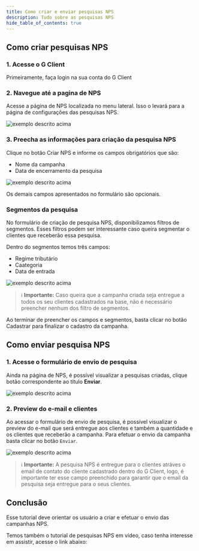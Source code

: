 ```yaml
---
title: Como criar e enviar pesquisas NPS
description: Tudo sobre as pesquisas NPS
hide_table_of_contents: true
---
```



## Como criar pesquisas NPS

### 1. Acesse o G Client

Primeiramente, faça login na sua conta do G Client

### 2. Navegue até a pagina de NPS

Acesse a página de NPS localizada no menu lateral. Isso o levará para a página de configurações das pesquisas NPS.

![exemplo descrito acima](../../static/img/nps/example-01.png)

### 3. Preecha as informações para criação da pesquisa NPS

Clique no botão <span class="text-blue-500 font-bold">Criar NPS</span> e informe os campos obrigatórios que são:

- Nome da campanha
- Data de encerramento da pesquisa

![exemplo descrito acima](../../static/img/nps/example-02.png)

Os demais campos apresentados no formulário são opcionais.

### Segmentos da pesquisa

No formulário de criação de pesquisa NPS, disponibilizamos filtros de segmentos. Esses filtros podem ser interessante caso queira segmentar o clientes que receberão essa pesquisa.

Dentro do segmentos temos três campos:

- Regime tributário
- Caategoria
- Data de entrada

![exemplo descrito acima](../../static/img/nps/example-03.png)

> ℹ️ **Importante:** Caso queira que a campanha criada seja entregue a todos os seu clientes cadastrados na base, não é necessário preencher nenhum dos filtro de segmentos.

Ao terminar de preencher os campos e segmentos, basta clicar no botão <span class="text-blue-500 font-bold">Cadastrar</span> para finalizar o cadastro da campanha.

## Como enviar pesquisa NPS

### 1. Acesse o formulário de envio de pesquisa

Ainda na página de NPS, é possível visualizar a pesquisas criadas, clique botão correspondente ao título **Enviar**.

![exemplo descrito acima](../../static/img/nps/example-04.png)

### 2. Preview do e-mail e clientes

Ao acessar o formulário de envio de pesquisa, é possível visualizar o preview do e-mail que será entregue aos clientes e também a quantidade e os clientes que receberão a campanha. Para efetuar o envio da campanha basta clicar no botão `Enviar`.

![exemplo descrito acima](../../static/img/nps/example-05.png)

> ℹ️ **Importante:** A pesquisa NPS é entregue para o clientes atráves o email de contato do cliente cadastrado dentro do G Client, logo, é importante ter esse campo preenchido para garantir que o email da pesquisa seja entregue para o seus clientes.

## Conclusão

Esse tutorial deve orientar os usuário a criar e efetuar o envio das campanhas NPS.

Temos também o tutorial de pesquisas NPS em vídeo, caso tenha interesse em assistir, acesse o link abaixo:

<VideoEmbed videoUrl="https://www.youtube.com/watch?v=YhoVOl7JRyc" />
